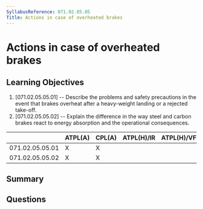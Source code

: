 ```yaml
---
SyllabusReference: 071.02.05.05
Title: Actions in case of overheated brakes
---
```


# Actions in case of overheated brakes

## Learning Objectives

1. [071.02.05.05.01] -- Describe the problems and safety precautions in the
   event that brakes overheat after a heavy-weight landing or a rejected
   take-off.
2. [071.02.05.05.02] -- Explain the difference in the way steel and carbon
   brakes react to energy absorption and the operational consequences.

|                 | ATPL(A) | CPL(A) | ATPL(H)/IR | ATPL(H)/VFR | CPL(H) | IR  | CBIR(A) |
| --------------- | ------- | ------ | ---------- | ----------- | ------ | --- | ------- |
| 071.02.05.05.01 | X       | X      |            |             |        |     |         |
| 071.02.05.05.02 | X       | X      |            |             |        |     |         |

## Summary

## Questions
